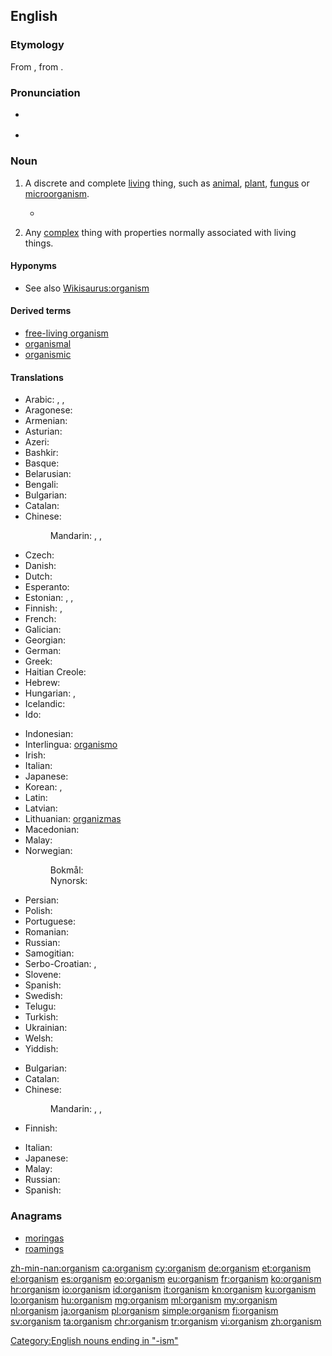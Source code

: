 ==English==
{{wikipedia|lang=en}}

===Etymology===
From {{etyl|grc|en}} {{term|ὄργανον||tool, instrument|lang=grc}}, from {{etyl|ine-pro|en}} {{term/t|ine-pro|*werǵ-||work}}.

===Pronunciation===
* {{a|UK}} {{IPA|/ˈɔː.ɡən.ɪ.zəm/}}
* {{a|US}} {{IPA|/ˈɔɹ.ɡən.ɪ.zəm/}}

===Noun===
{{en-noun}}

# {{context|biology|lang=en}} A discrete and complete [[living]] thing, such as [[animal]], [[plant]], [[fungus]] or [[microorganism]].
#*{{quote-magazine|date=2013-07-20|volume=408|issue=8845|magazine={{w|The Economist}}
|title=[http://www.economist.com/news/science-and-technology/21581981-what-pollution-some-opportunity-others-welcome-plastisphere Welcome to the plastisphere]
|passage=Plastics are energy-rich substances, which is why many of them burn so readily. Any '''organism''' that could unlock and use that energy would do well in the Anthropocene. Terrestrial bacteria and fungi which can manage this trick are already familiar to experts in the field.}}
# {{context|by extension|lang=en}} Any [[complex]] thing with properties normally associated with living things.

====Hyponyms====
* See also [[Wikisaurus:organism]]

====Derived terms====
* [[free-living organism]]
* [[organismal]]
* [[organismic]]

====Translations====
{{trans-top|living thing}}
* Arabic: {{t-|ar|متعضية|f|tr=muta3aDiya|sc=Arab}}, {{t-|ar|عضوِية|f|tr=3uDwíyya|sc=Arab}}, {{t+|ar|موجود|m|tr=mawjuud|sc=Arab}}
* Aragonese: {{t-|an|organismo|m}}
* Armenian: {{t-|hy|օրգանիզմ|tr=òrganizm}}
* Asturian: {{t-|ast|organismu|m}}
* Azeri: {{t-|az|orqanizm}}
* Bashkir: {{tø|ba|организм|tr=organizm|sc=Cyrl}}
* Basque: {{t-|eu|organismo}}
* Belarusian: {{t-|be|арганізм|m|tr=arhanízm|sc=Cyrl}}
* Bengali: {{t-|bn|জীব|tr=jib|sc=Beng}}
* Bulgarian: {{t+|bg|организъм|m|tr=organízǎm|sc=Cyrl}}
* Catalan: {{t-|ca|organisme|m}}
* Chinese:
*: Mandarin: {{t|cmn|生物|tr=shēngwù|sc=Hani}}, {{t|cmn|有機體|sc=Hani}}, {{t|cmn|有機體|tr=yǒujītǐ|sc=Hani}}
* Czech: {{t+|cs|organismus|m}}
* Danish: {{t-|da|organisme|c}}
* Dutch: {{t+|nl|organisme|n}}
* Esperanto: {{t+|eo|organismo}}
* Estonian: {{t+|et|organism}}, {{t-|et|elusorganism}}, {{t-|et|elusolend}}
* Finnish: {{t+|fi|eliö}}, {{t+|fi|organismi}}
* French: {{t+|fr|organisme|m}}
* Galician: {{t+|gl|organismo|m}}
* Georgian: {{t-|ka|ორგანიზმი|tr=organizmi|sc=Geor}}
* German: {{t+|de|Organismus|m}}
* Greek: {{t+|el|οργανισμός|m|tr=organismós}}
* Haitian Creole: {{tø|ht|òganis}}
* Hebrew: {{t+|he|אורגניזם|m|tr=organizm|sc=Hebr}}
* Hungarian: {{t+|hu|organizmus}}, {{t+|hu|élőlény}}
* Icelandic: {{t+|is|lífvera}}
* Ido: {{t+|io|organismo}}
{{trans-mid}}
* Indonesian: {{t+|id|organisme}}
* Interlingua: [[organismo]]
* Irish: {{t-|ga|orgánach|m}}
* Italian: {{t+|it|organismo|m}}
* Japanese: {{t-|ja|有機体|tr=ゆうきたい, yūkitai}}
* Korean: {{t+|ko|생물|tr=saengmul|sc=Hang}}, {{t+|ko|유기체|tr=yougiche|sc=Hang}}
* Latin: {{t-|la|organismus|m}}
* Latvian: {{t-|lv|organisms|m}}
* Lithuanian: [[organizmas]] {{m}}
* Macedonian: {{t-|mk|организам|m|tr=organízam}}
* Malay: {{t-|ms|organisma}}
* Norwegian:
*: Bokmål: {{t-|nb|organisme}}
*: Nynorsk: {{t-|nn|organisme}}
* Persian: {{t+|fa|سازواره|tr=sâzvâre}}
* Polish: {{t+|pl|organizm|m}}
* Portuguese: {{t+|pt|organismo|m}}
* Romanian: {{t-|ro|organism|n}}
* Russian: {{t+|ru|организм|m|sc=Cyrl|tr=organízm}}
* Samogitian: {{tø|sgs|uorganėzmos|m}}
* Serbo-Croatian: {{t-|sh|organìzam|m|sc=Cyrl}}, {{t-|sh|organìzam|m}}
* Slovene: {{t+|sl|organizem|m}}
* Spanish: {{t+|es|organismo|m}}
* Swedish: {{t+|sv|organism|c}}
* Telugu: {{t+|te|జీవి}}
* Turkish: {{t+|tr|organizma}}
* Ukrainian: {{t+|uk|організм|m|tr=orhanízm|sc=Cyrl}}
* Welsh: {{t+|cy|organeb|f}}
* Yiddish: {{t-|yi|אָרגאַניזם|sc=Hebr}}
{{trans-bottom}}

{{trans-top|any complex thing with properties normally associated with living things.}}
* Bulgarian: {{t+|bg|организъм|m|tr=organizǎm|sc=Cyrl}}
* Catalan: {{t-|ca|organisme|m}}
* Chinese:
*: Mandarin: {{t|cmn|生物|tr=shēngwù|sc=Hani}}, {{t|cmn|有機體|sc=Hani}}, {{t|cmn|有機體|tr=yǒujītǐ|sc=Hani}}
* Finnish: {{t+|fi|organismi}}
{{trans-mid}}
* Italian: {{t+|it|organismo|m}}
* Japanese: {{t-|ja|有機体|tr=ゆうきたい, yūkitai}}
* Malay: {{t-|ms|organisma}}
* Russian: {{t+|ru|организм|m|tr=organízm|sc=Cyrl}}
* Spanish: {{t+|es|organismo|m}}
{{trans-bottom}}

===Anagrams===
* [[moringas#English|moringas]]
* [[roamings#English|roamings]]

[[Category:English nouns ending in "-ism"]]

[[zh-min-nan:organism]]
[[ca:organism]]
[[cy:organism]]
[[de:organism]]
[[et:organism]]
[[el:organism]]
[[es:organism]]
[[eo:organism]]
[[eu:organism]]
[[fr:organism]]
[[ko:organism]]
[[hr:organism]]
[[io:organism]]
[[id:organism]]
[[it:organism]]
[[kn:organism]]
[[ku:organism]]
[[lo:organism]]
[[hu:organism]]
[[mg:organism]]
[[ml:organism]]
[[my:organism]]
[[nl:organism]]
[[ja:organism]]
[[pl:organism]]
[[simple:organism]]
[[fi:organism]]
[[sv:organism]]
[[ta:organism]]
[[chr:organism]]
[[tr:organism]]
[[vi:organism]]
[[zh:organism]]